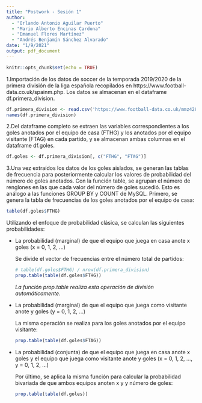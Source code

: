 ```yaml
---
title: "Postwork - Sesión 1"
author: 
  - "Orlando Antonio Aguilar Puerto" 
  - "Mario Alberto Encinas Cardona" 
  - "Emanuel Flores Martínez" 
  - "Andrés Benjamín Sánchez Alvarado"
date: "1/9/2021"
output: pdf_document
---
```


```r
knitr::opts_chunk$set(echo = TRUE)
```


1.Importación de los datos de soccer de la temporada 2019/2020 de la primera división de la liga española recopilados en https://www.football-data.co.uk/spainm.php. Los datos se almacenan en el dataframe df.primera_division.

```r
df.primera_division <- read.csv('https://www.football-data.co.uk/mmz4281/1920/SP1.csv')
names(df.primera_division)
```

2.Del dataframe completo se extraen las variables correspondientes a los goles anotados por el equipo de casa (FTHG) y los anotados por el equipo visitante (FTAG) en cada partido, y se almacenan ambas columnas en el dataframe df.goles.

```r
df.goles <- df.primera_division[, c("FTHG", "FTAG")]
```

3.Una vez extraídos los datos de los goles aislados, se generan las tablas de frecuencia para posteriormente calcular los valores de probabilidad del número de goles anotados. Con la función table, se agrupan el número de renglones en las que cada valor del número de goles sucedió. Esto es análogo a las funciones GROUP BY y COUNT de MySQL. 
Primero, se genera la tabla de frecuencias de los goles anotados por el equipo de casa:

```r
table(df.goles$FTHG)
```

Utilizando el enfoque de probabilidad clásica, se calculan las siguientes probabilidades:

- La probabilidad (marginal) de que el equipo que juega en casa anote x goles (x = 0, 1, 2, ...)

  Se divide el vector de frecuencias entre el número total de partidos:
  
  ```r
  # table(df.goles$FTHG) / nrow(df.primera_division)
  prop.table(table(df.goles$FTHG))
  ```
  
  *La función prop.table realiza esta operación de división automáticamente.*

\vspace{20pt}

- La probabilidad (marginal) de que el equipo que juega como visitante anote y goles (y = 0, 1, 2, ...)

  La misma operación se realiza para los goles anotados por el equipo visitante:
  
  ```r
  prop.table(table(df.goles$FTAG))
  ```

\vspace{20pt}

- La probabilidad (conjunta) de que el equipo que juega en casa anote x goles y el equipo que juega como visitante anote y goles (x = 0, 1, 2, ..., y = 0, 1, 2, ...)

  Por último, se aplica la misma función para calcular la probabilidad bivariada de que ambos equipos anoten x y y número de goles:
  
  ```r
  prop.table(table(df.goles))
  ```
